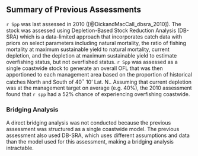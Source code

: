 ## Summary of Previous Assessments 

`r Spp` was last assessed in 2010 ([@DickandMacCall_dbsra_2010]). The stock was assessed using Depletion-Based Stock Reduction Analysis (DB-SRA) which is a data-limited approach that incorporates catch data with priors on select parameters including natural mortality, the ratio of fishing mortality at maximum sustainable yield to natural mortality, current depletion, and the depletion at maximum sustainable yield to estimate overfishing status, but not overfished status. `r Spp` was assessed as a single coastwide stock to generate an overall OFL that was then apportioned to each management area based on the proportion of historical catches North and South of 40$^\circ$ 10' Lat. N.. Assuming that current depletion was at the management target on average (e.g. 40%), the 2010 assessment found that `r spp` had a 52% chance of experiencing overfishing coastwide. 

### Bridging Analysis

A direct bridging analysis was not conducted because the previous assessment was structured as a single coastwide model. The previous assessment also used DB-SRA, which uses different assumptions and data than the model used for this assessment, making a bridging analysis intractable.  